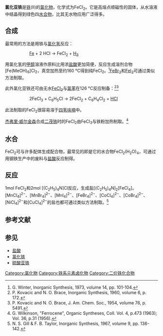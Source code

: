 {{Chembox
| Name = 氯化亚铁
| ImageFile = Iron(II)-chloride-xtal-sheet-3D-balls-A.png
| ImageFile2 = Iron(II) chloride anhydrate.jpg
| ImageName2 = 氯化亚铁无水物
| ImageFile3 = Eisen(II)-chlorid-Tetrahydrat.jpg
| ImageName3 = 氯化亚铁四水合物
| IUPACName = Iron(II) chloride
| OtherNames = 氯化铁(II)
| Section1 = {{Chembox Identifiers
| CASNo = 7758-94-3
| CASNo_Ref = {{cascite|correct|CAS}}
| CASNo1 = 16399-77-2
| CASNo1_Comment =  二水
| CASNo1_Ref = {{cascite|changed|??}}
| CASNo2 = 13478-10-9
| CASNo2_Comment =  四水
| CASNo2_Ref = {{cascite|changed|??}}
|  EINECS  = 
|  ChemSpiderID_Ref  = {{chemspidercite|correct|chemspider}}
|  ChemSpiderID  =  22866
|  UNII_Ref  = {{fdacite|correct|FDA}}
|  UNII  =  S3Y25PHP1W
|  InChI  =  1/2ClH.Fe/h2*1H;/q;;+2/p-2
|  InChIKey  =  NMCUIPGRVMDVDB-NUQVWONBAL
|  ChEBI_Ref  = {{ebicite|correct|EBI}}
|  ChEBI  =  30812
|  SMILES  =  Cl[Fe]Cl
|  StdInChI_Ref  = {{stdinchicite|correct|chemspider}}
|  StdInChI  =  1S/2ClH.Fe/h2*1H;/q;;+2/p-2
|  StdInChIKey_Ref  = {{stdinchicite|correct|chemspider}}
|  StdInChIKey  =  NMCUIPGRVMDVDB-UHFFFAOYSA-L
|  PubChem  =  24458
|  RTECS  =  NO5400000
}}
| Section2 = {{Chembox Properties
| Formula = FeCl<sub>2</sub>
| MolarMass = (无水)126.751g/mol<br />(四水)198.8102
| Appearance = 棕褐色(无水)<br />暗绿色(四水)
| Density = 3.16 g/cm<sup>3</sup> (固)
| Solvent = [[THF|THF]]
| SolubleOther = 可溶
| Solubility = 64.4 g/100 mL (10 °C)<br />105.7 g/100 mL (100 °C)
| Solvent2 = [[乙醇|乙醇]]
| SolubleOther2 = 100 g/100 mL
| MeltingPt = 677 °C
  }}
| Section3 = {{Chembox Structure
| Coordination = 八面体
| CrystalStruct = [[单斜|单斜]]
  }}
| Section7 = {{Chembox Hazards
| ExternalMSDS = 
| EUClass = 
| EUIndex = 
| MainHazards = 
| NFPA-H = 3
| NFPA-F = 0
| NFPA-R = 0
| NFPA-O = 
| RPhrases = 
| SPhrases = 
| FlashPt = 
| PEL = 
}}
| Section8 = {{Chembox Related
| OtherCpds = [[氯化钴|氯化钴]]<br />[[氯化锰|氯化锰]]<br />[[氯化铜|氯化铜]]
  }}
}}
'''氯化亚铁'''是[[铁|铁]](II)的[[氯化物|氯化物]]，化学式为FeCl<sub>2</sub>。它是高熔点顺磁性的固体，从水溶液中结晶得到绿色四[[水合物|水合物]]，比其无水物应用广泛得多。

== 合成 ==

最常用的方法是用铁与[[氯化氢|氯化氢]]反应：
:: [[铁|Fe]] + 2 HCl → FeCl<sub>2</sub> + [[氢气|H<sub>2</sub>]]

用氯化氢的[[甲醇|甲醇]]溶液作原料比用浓[[盐酸|盐酸]]更加简便，反应生成溶剂合物[Fe(MeOH)<sub>6</sub>]Cl<sub>2</sub>，真空加热至约160 °C得到纯FeCl<sub>2</sub>。<ref>G. Winter, Inorganic Synthesis, 1973, volume 14, pp. 101-104.</ref>[[溴化亚铁|FeBr<sub>2</sub>]]和[[碘化亚铁|FeI<sub>2</sub>]]可通过类似方法制取。

此外氯化亚铁还可由无水[[氯化铁|FeCl<sub>3</sub>]]与[[氯苯|氯苯]]在126 °C反应制备：<ref>P. Kovacic and N. O. Brace, Inorganic Synthesis, 1960, volume 6, p. 172.</ref><ref> P. Kovacic and N. O. Brace, J. Am. Chem. Soc., 1954, volume 76, p. 5491.</ref>
:: 2FeCl<sub>3</sub> + C<sub>6</sub>H<sub>5</sub>Cl → 2FeCl<sub>2</sub> + C<sub>6</sub>H<sub>4</sub>Cl<sub>2</sub> + [[氯化氢|HCl]]

此法制取的FeCl<sub>2</sub>很容易溶于[[四氢呋喃|四氢呋喃]]中。

[[杰弗里·威尔金森|杰弗里·威尔金森]]合成[[二茂铁|二茂铁]]时的FeCl<sub>2</sub>由FeCl<sub>3</sub>与铁粉加热制取。<ref>G. Wilkinson, "Ferrocene", Organic Syntheses, Coll. Vol. 4, p.473 (1963); Vol. 36, p.31 (1956).</ref>

== 水合 ==

FeCl<sub>2</sub>可与许多配体生成配合物，最常见的即是它的水合物FeCl<sub>2</sub>(H<sub>2</sub>O)<sub>4</sub>，可通过用钢铁生产中的废料与[[盐酸|盐酸]]反应制得。

== 反应 ==

1mol FeCl<sub>2</sub>和2mol [(C<sub>2</sub>H<sub>5</sub>)<sub>4</sub>N]Cl反应，生成盐[(C<sub>2</sub>H<sub>5</sub>)<sub>4</sub>N]<sub>2</sub>[FeCl<sub>4</sub>]。[MnCl<sub>4</sub>]<sup>2<nowiki>−</nowiki></sup>、[MnBr<sub>4</sub>]<sup>2<nowiki>−</nowiki></sup>、[MnI<sub>4</sub>]<sup>2<nowiki>−</nowiki></sup>、[FeBr<sub>4</sub>]<sup>2<nowiki>−</nowiki></sup>、[CoCl<sub>4</sub>]<sup>2<nowiki>−</nowiki></sup>、[CoBr<sub>4</sub>]<sup>2<nowiki>−</nowiki></sup>、[NiCl<sub>4</sub>]<sup>2<nowiki>−</nowiki></sup>和[CuCl<sub>4</sub>]<sup>2<nowiki>−</nowiki></sup>的盐也都可通过类似方法制取。<ref>N. S. Gill & F. B. Taylor, Inorganic Synthesis, 1967, volume 9, pp. 136-142.</ref>

== 参考文献 ==
{{reflist}}

== 参见 ==

* [[盐酸|盐酸]]
* [[氯化铁|氯化铁]]
* [[硫酸亚铁|硫酸亚铁]]
{{其他血液制剂}}
{{铁化合物}}
{{氯化物}}
[[Category:氯化物|Category:氯化物]]
[[Category:铁系元素卤化物|Category:铁系元素卤化物]]
[[Category:二价铁化合物|Category:二价铁化合物]]